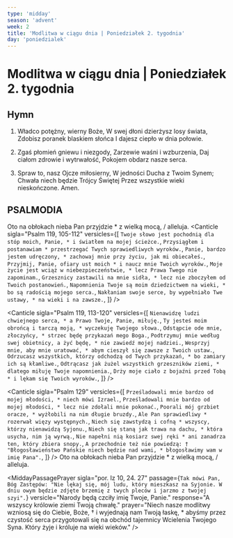 ```yaml
---
type: 'midday'
season: 'advent'
week: 2
title: 'Modlitwa w ciągu dnia | Poniedziałek 2. tygodnia'
day: 'poniedzialek'
---
```


# Modlitwa w ciągu dnia | Poniedziałek 2. tygodnia

<OpeningVersicle />

## Hymn

1. Władco potężny, wierny Boże,
W swej dłoni dzierżysz losy świata,
Zdobisz poranek blaskiem słońca
I dajesz ciepło w dnia połowie.

2. Zgaś płomień gniewu i niezgody,
Zarzewie waśni i wzburzenia,
Daj ciałom zdrowie i wytrwałość,
Pokojem obdarz nasze serca.

3. Spraw to, nasz Ojcze miłosierny,
W jedności Ducha z Twoim Synem;
Chwała niech będzie Trójcy Świętej
Przez wszystkie wieki nieskończone. Amen.

## PSALMODIA

<Antiphon>Oto na obłokach nieba Pan przyjdzie * z wielką mocą, / alleluja.</Antiphon>
<Canticle
  sigla="Psalm 119, 105-112"
  versicles={[
`Twoje słowo jest pochodnią dla stóp moich, Panie, *
i światłem na mojej ścieżce.`,
`Przysiągłem i postanawiam *
przestrzegać Twych sprawiedliwych wyroków.`,
`Panie, bardzo jestem udręczony, *
zachowaj mnie przy życiu, jak mi obiecałeś.`,
`Przyjmij, Panie, ofiary ust moich *
i naucz mnie Twoich wyroków.`,
`Moje życie jest wciąż w niebezpieczeństwie, *
lecz Prawa Twego nie zapominam.`,
`Grzesznicy zastawili na mnie sidła, *
lecz nie zboczyłem od Twoich postanowień.`,
`Napomnienia Twoje są moim dziedzictwem na wieki, *
bo są radością mojego serca.`,
`Nakłaniam swoje serce, by wypełniało Twe ustawy, *
na wieki i na zawsze.`,
  ]}
/>

<Canticle
  sigla="Psalm 119, 113-120"
  versicles={[
`Nienawidzę ludzi chwiejnego serca, *
a Prawo Twoje, Panie, miłuję.`,
`Ty jesteś moim obrońcą i tarczą moją, *
wyczekuję Twojego słowa.`,
`Odstąpcie ode mnie, złoczyńcy, *
strzec będę przykazań mego Boga.`,
`Podtrzymuj mnie według swej obietnicy, a żyć będę, *
nie zawiedź mojej nadziei.`,
`Wesprzyj mnie, aby mnie uratować, *
abym cieszył się zawsze z Twoich ustaw.`,
`Odrzucasz wszystkich, którzy odchodzą od Twych przykazań, *
bo zamiary ich są kłamliwe.`,
`Odtrącasz jak żużel wszystkich grzeszników ziemi, *
dlatego miłuję Twoje napomnienia.`,
`Drży moje ciało z bojaźni przed Tobą *
i lękam się Twoich wyroków.`,
  ]}
/>

<Canticle
  sigla="Psalm 129"
  versicles={[
`Prześladowali mnie bardzo od mojej młodości, *
niech mówi Izrael.`,
`Prześladowali mnie bardzo od mojej młodości, *
lecz nie zdołali mnie pokonać.`,
`Poorali mój grzbiet oracze, *
wyżłobili na nim długie bruzdy.`,
`Ale Pan sprawiedliwy *
rozerwał więzy występnych.`,
`Niech się zawstydzą i cofną *
wszyscy, którzy nienawidzą Syjonu.`,
`Niech się staną jak trawa na dachu, *
która usycha, nim ją wyrwą.`,
`Nie napełni nią kosiarz swej ręki *
ani zanadrza ten, który zbiera snopy.`,
`A przechodnie też nie powiedzą: †
"Błogosławieństwo Pańskie niech będzie nad wami, *
błogosławimy wam w imię Pana".`,
  ]}
/>
<Antiphon>Oto na obłokach nieba Pan przyjdzie * z wielką mocą, / alleluja.</Antiphon>

<MiddayPassagePrayer
  sigla="por. Iz 10, 24. 27"
  passage={`Tak mówi Pan, Bóg Zastępów: "Nie lękaj się, mój ludu, który mieszkasz na Syjonie. W dniu owym będzie zdjęte brzemię z twych pleców i jarzmo z twojej szyi".`}
  versicle="Narody będą czciły imię Twoje, Panie."
  response="A wszyscy królowie ziemi Twoją chwałę."
  prayer="Niech nasze modlitwy wzniosą się do Ciebie, Boże, † i wyjednają nam Twoją łaskę, * abyśmy przez czystość serca przygotowali się na obchód tajemnicy Wcielenia Twojego Syna. Który żyje i króluje na wieki wieków."
/>
